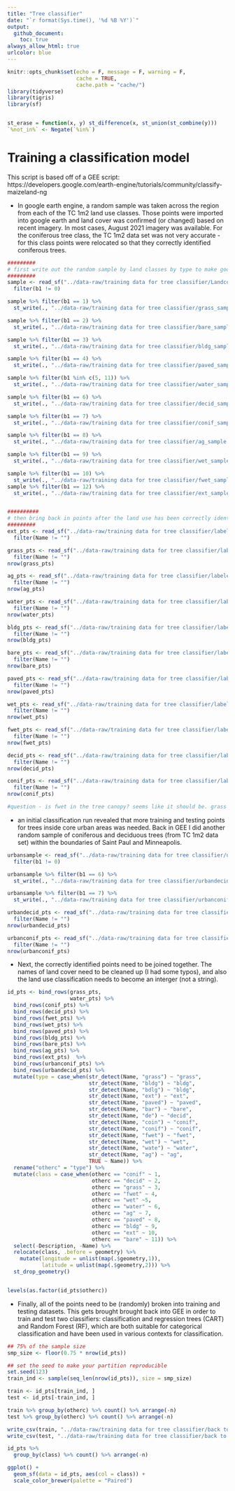 ```yaml
---
title: "Tree classifier"
date: "`r format(Sys.time(), '%d %B %Y')`"
output: 
  github_document:
    toc: true
always_allow_html: true
urlcolor: blue
---
```


```r
knitr::opts_chunk$set(echo = F, message = F, warning = F,
                      cache = TRUE,
                      cache.path = "cache/")
library(tidyverse)
library(tigris)
library(sf)


st_erase = function(x, y) st_difference(x, st_union(st_combine(y)))
`%not_in%` <- Negate(`%in%`)

```


# Training a classification model

This script is based off of a GEE script: 
https://developers.google.com/earth-engine/tutorials/community/classify-maizeland-ng


- In google earth engine, a random sample was taken across the region from each of the TC 1m2 land use classes. Those points were imported into google earth and land cover was confirmed (or changed) based on recent imagery. In most cases, August 2021 imagery was available. For the coniferous tree class, the TC 1m2 data set was not very accurate - for this class points were relocated so that they correctly identified coniferous trees. 

```r
#########
# first write out the random sample by land classes by type to make google earth identification easier
#########
sample <- read_sf("../data-raw/training data for tree classifier/LandcoverSample.shp") %>%
  filter(b1 != 0)

sample %>% filter(b1 == 1) %>% 
  st_write(., "../data-raw/training data for tree classifier/grass_sample.kml", append = FALSE)

sample %>% filter(b1 == 2) %>% 
  st_write(., "../data-raw/training data for tree classifier/bare_sample.kml", append = FALSE)

sample %>% filter(b1 == 3) %>% 
  st_write(., "../data-raw/training data for tree classifier/bldg_sample.kml", append = FALSE)

sample %>% filter(b1 == 4) %>% 
  st_write(., "../data-raw/training data for tree classifier/paved_sample.kml", append = FALSE)

sample %>% filter(b1 %in% c(5, 11)) %>% 
  st_write(., "../data-raw/training data for tree classifier/water_sample.kml", append = FALSE)

sample %>% filter(b1 == 6) %>% 
  st_write(., "../data-raw/training data for tree classifier/decid_sample.kml", append = FALSE)

sample %>% filter(b1 == 7) %>% 
  st_write(., "../data-raw/training data for tree classifier/conif_sample.kml", append = FALSE)

sample %>% filter(b1 == 8) %>% 
  st_write(., "../data-raw/training data for tree classifier/ag_sample.kml", append = FALSE)

sample %>% filter(b1 == 9) %>% 
  st_write(., "../data-raw/training data for tree classifier/wet_sample.kml", append = FALSE)

sample %>% filter(b1 == 10) %>% 
  st_write(., "../data-raw/training data for tree classifier/fwet_sample.kml", append = FALSE)
sample %>% filter(b1 == 12) %>% 
  st_write(., "../data-raw/training data for tree classifier/ext_sample.kml", append = FALSE)


##########
# then bring back in points after the land use has been correctly identified
#########
ext_pts <- read_sf("../data-raw/training data for tree classifier/labeled points/ext_points.kml") %>%
  filter(Name != "")

grass_pts <- read_sf("../data-raw/training data for tree classifier/labeled points/grass_pts.kml") %>%
  filter(Name != "")
nrow(grass_pts)

ag_pts <- read_sf("../data-raw/training data for tree classifier/labeled points/ag_pts.kml") %>%
  filter(Name != "")
nrow(ag_pts)

water_pts <- read_sf("../data-raw/training data for tree classifier/labeled points/water_pts.kml") %>%
  filter(Name != "")
nrow(water_pts)

bldg_pts <- read_sf("../data-raw/training data for tree classifier/labeled points/bldg_pts.kml") %>%
  filter(Name != "")
nrow(bldg_pts)

bare_pts <- read_sf("../data-raw/training data for tree classifier/labeled points/bare_pts.kml") %>%
  filter(Name != "")
nrow(bare_pts)

paved_pts <- read_sf("../data-raw/training data for tree classifier/labeled points/paved_pts.kml") %>%
  filter(Name != "")
nrow(paved_pts)

wet_pts <- read_sf("../data-raw/training data for tree classifier/labeled points/wet_pts.kml") %>%
  filter(Name != "")
nrow(wet_pts)

fwet_pts <- read_sf("../data-raw/training data for tree classifier/labeled points/fwet_pts.kml") %>%
  filter(Name != "")
nrow(fwet_pts)

decid_pts <- read_sf("../data-raw/training data for tree classifier/labeled points/decid_pts.kml") %>%
  filter(Name != "")
nrow(decid_pts)

conif_pts <- read_sf("../data-raw/training data for tree classifier/labeled points/conif_pts.kml") %>%
  filter(Name != "")
nrow(conif_pts)

#question - is fwet in the tree canopy? seems like it should be. grass vs wet might be dicey. 
```

- an initial classification run revealed that more training and testing points for trees inside core urban areas was needed. Back in GEE I did another random sample of coniferous and deciduous trees (from TC 1m2 data set) within the boundaries of Saint Paul and Minneapolis. 

```r
urbansample <- read_sf("../data-raw/training data for tree classifier/urbanLandcoverSample.shp") %>%
  filter(b1 != 0)

urbansample %>% filter(b1 == 6) %>% 
  st_write(., "../data-raw/training data for tree classifier/urbandecid_sample.kml", append = FALSE)

urbansample %>% filter(b1 == 7) %>% 
  st_write(., "../data-raw/training data for tree classifier/urbanconif_sample.kml", append = FALSE)

urbandecid_pts <- read_sf("../data-raw/training data for tree classifier/labeled points/urbandecid_pts.kml") %>%
  filter(Name != "")
nrow(urbandecid_pts)

urbanconif_pts <- read_sf("../data-raw/training data for tree classifier/labeled points/urbanconif_pts.kml") %>%
  filter(Name != "")
nrow(urbanconif_pts)

```

- Next, the correctly identified points need to be joined together. The names of land cover need to be cleaned up (I had some typos), and also the land use classification needs to become an interger (not a string). 

```r

id_pts <- bind_rows(grass_pts, 
                    water_pts) %>%
  bind_rows(conif_pts) %>%
  bind_rows(decid_pts) %>%
  bind_rows(fwet_pts) %>%
  bind_rows(wet_pts) %>%
  bind_rows(paved_pts) %>%
  bind_rows(bldg_pts) %>%
  bind_rows(bare_pts) %>%
  bind_rows(ag_pts) %>%
  bind_rows(ext_pts)  %>%
  bind_rows(urbanconif_pts) %>%
  bind_rows(urbandecid_pts) %>%
  mutate(type = case_when(str_detect(Name, "grass") ~ "grass",
                          str_detect(Name, "bldg") ~ "bldg",
                          str_detect(Name, "bdlg") ~ "bldg",
                          str_detect(Name, "ext") ~ "ext",
                          str_detect(Name, "paved") ~ "paved",
                          str_detect(Name, "bar") ~ "bare",
                          str_detect(Name, "de") ~ "decid",
                          str_detect(Name, "coin") ~ "conif",
                          str_detect(Name, "conif") ~ "conif",
                          str_detect(Name, "fwet") ~ "fwet",
                          str_detect(Name, "wet") ~ "wet",
                          str_detect(Name, "wate") ~ "water",
                          str_detect(Name, "ag") ~ "ag",
                          TRUE ~ Name)) %>%
  rename("otherc" = "type") %>%
  mutate(class = case_when(otherc == "conif" ~ 1,
                           otherc == "decid" ~ 2,
                           otherc == "grass" ~ 3,
                           otherc == "fwet" ~ 4,
                           otherc == "wet" ~5,
                           otherc == "water" ~ 6,
                           otherc == "ag" ~ 7,
                           otherc == "paved" ~ 8,
                           otherc == "bldg" ~ 9,
                           otherc == "ext" ~ 10,
                           otherc == "bare" ~ 11)) %>%
  select(-Description, -Name) %>%
  relocate(class, .before = geometry) %>%
    mutate(longitude = unlist(map(.$geometry,1)),
           latitude = unlist(map(.$geometry,2))) %>%
  st_drop_geometry()


levels(as.factor(id_pts$otherc))
```

- Finally, all of the points need to be (randomly) broken into training and testing datasets. This gets brought brought back into GEE in order to train and test two classifiers: classification and regression trees (CART) and Random Forest (RF), which are both suitable for categorical classification and have been used in various contexts for classification. 


```r

## 75% of the sample size
smp_size <- floor(0.75 * nrow(id_pts))

## set the seed to make your partition reproducible
set.seed(123)
train_ind <- sample(seq_len(nrow(id_pts)), size = smp_size)

train <- id_pts[train_ind, ] 
test <- id_pts[-train_ind, ]

train %>% group_by(otherc) %>% count() %>% arrange(-n)
test %>% group_by(otherc) %>% count() %>% arrange(-n)

write_csv(train, "../data-raw/training data for tree classifier/back to gee/train.csv")
write_csv(test, "../data-raw/training data for tree classifier/back to gee/test.csv")

id_pts %>%
  group_by(class) %>% count() %>% arrange(-n)

ggplot() +
  geom_sf(data = id_pts, aes(col = class)) +
  scale_color_brewer(palette = "Paired")
```






